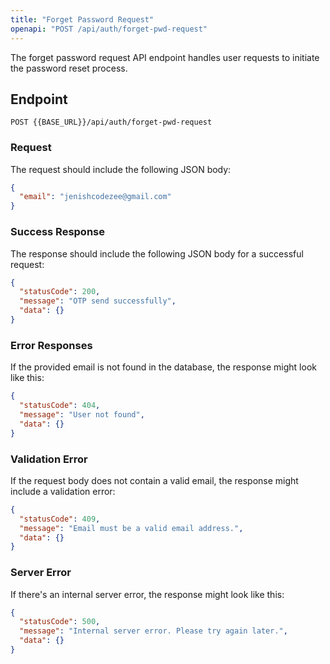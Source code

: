 ---
title: "Forget Password Request"
openapi: "POST /api/auth/forget-pwd-request"
---

The forget password request API endpoint handles user requests to initiate the password reset process.

## Endpoint

`POST {{BASE_URL}}/api/auth/forget-pwd-request`

### Request

The request should include the following JSON body:

```json
{
  "email": "jenishcodezee@gmail.com"
}
```

### Success Response

The response should include the following JSON body for a successful request:

```json
{
  "statusCode": 200,
  "message": "OTP send successfully",
  "data": {}
}
```

### Error Responses

If the provided email is not found in the database, the response might look like this:

```json
{
  "statusCode": 404,
  "message": "User not found",
  "data": {}
}
```

### Validation Error

If the request body does not contain a valid email, the response might include a validation error:

```json
{
  "statusCode": 409,
  "message": "Email must be a valid email address.",
  "data": {}
}
```

### Server Error

If there's an internal server error, the response might look like this:

```json
{
  "statusCode": 500,
  "message": "Internal server error. Please try again later.",
  "data": {}
}
```
